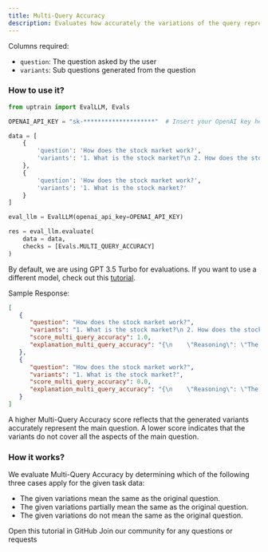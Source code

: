```yaml
---
title: Multi-Query Accuracy
description: Evaluates how accurately the variations of the query represent the same question.
---
```


Columns required:
- `question`: The question asked by the user
- `variants`: Sub questions generated from the question

### How to use it?

```python
from uptrain import EvalLLM, Evals

OPENAI_API_KEY = "sk-********************"  # Insert your OpenAI key here

data = [
    {
        'question': 'How does the stock market work?',
        'variants': '1. What is the stock market?\n 2. How does the stock market function?\n 3. What is the purpose of the stock market?'        
    },
    {
        'question': 'How does the stock market work?',
        'variants': '1. What is the stock market?'        
    }
]

eval_llm = EvalLLM(openai_api_key=OPENAI_API_KEY)

res = eval_llm.evaluate(
    data = data,
    checks = [Evals.MULTI_QUERY_ACCURACY]
)
```
<Info>By default, we are using GPT 3.5 Turbo for evaluations. If you want to use a different model, check out this [tutorial](https://github.com/uptrain-ai/uptrain/blob/main/examples/open_source_evaluator_tutorial.ipynb).</Info>

Sample Response:
```json
[
   {
      "question": "How does the stock market work?",
      "variants": "1. What is the stock market?\n 2. How does the stock market function?\n 3. What is the purpose of the stock market?",
      "score_multi_query_accuracy": 1.0,
      "explanation_multi_query_accuracy": "{\n    \"Reasoning\": \"The response provides accurate and relevant information about the functioning and purpose of the stock market, addressing the various aspects of the question across different queries. It covers the definition of the stock market, its functioning, and its purpose, demonstrating a comprehensive understanding of the topic.\",\n    \"Choice\": \"A\"\n}"
   },
   {
      "question": "How does the stock market work?",
      "variants": "1. What is the stock market?",
      "score_multi_query_accuracy": 0.0,
      "explanation_multi_query_accuracy": "{\n    \"Reasoning\": \"The given variation does not directly address the main causes of climate change, but rather focuses on defining the stock market. It does not cover the aspects of how the stock market works, such as trading, investment, and market dynamics.\",\n    \"Choice\": \"C\"\n}"
   }
]
```

<Note>A higher Multi-Query Accuracy score reflects that the generated variants accurately represent the main question. A lower score indicates that the variants do not cover all the aspects of the main question.</Note>

### How it works?

We evaluate Multi-Query Accuracy by determining which of the following three cases apply for the given task data:

* The given variations mean the same as the original question.
* The given variations partially mean the same as the original question.
* The given variations do not mean the same as the original question.


<CardGroup cols={2}>
  <Card
    title="Tutorial"
    href="https://github.com/uptrain-ai/uptrain/blob/main/examples/checks/query_quality/multi_query_accuracy.ipynb"
    icon="github"
    color="#808080"
  >
    Open this tutorial in GitHub
  </Card>
  <Card
    title="Have Questions?"
    href="https://join.slack.com/t/uptraincommunity/shared_invite/zt-1yih3aojn-CEoR_gAh6PDSknhFmuaJeg"
    icon="slack"
    color="#808080"
  >
    Join our community for any questions or requests
  </Card>
</CardGroup>